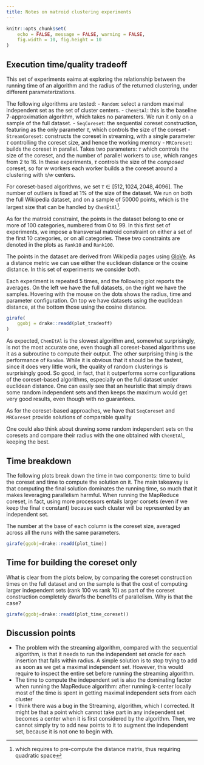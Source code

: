 ```yaml
---
title: Notes on matroid clustering experiments
---
```


```r
knitr::opts_chunk$set(
    echo = FALSE, message = FALSE, warning = FALSE,
    fig.width = 10, fig.height = 10
)
```

## Execution time/quality tradeoff

This set of experiments eaims at exploring the relationship between
the running time of an algorithm and the radius of the returned clustering,
under different parameterizations.

The following algorithms are tested:
- `Random`: select a random maximal independent set as 
   the set of cluster centers.
- `ChenEtAl`: this is the baseline 7-approximation algorithm, which takes
  no parameters. We run it only on a sample of the full dataset.
- `SeqCoreset`: the sequential coreset construction, featuring as the only
  parameter $\tau$, which controls the size of the coreset
- `StreamCoreset`: constructs the coreset in streaming, with a single parameter
  $\tau$ controlling the coreset size, and hence the working memory
- `MRCoreset`: builds the coreset in parallel. Takes two parameters:
  $\tau$ which controls the size of the coreset, and the number of parallel
  workers to use, which ranges from 2 to 16.
  In these experiments, $\tau$ controls the size of the _composed_ coreset, so for
  $w$ workers each worker builds a the coreset around a clustering with $\tau/w$ centers.

For coreset-based algorithms, we set $\tau \in [512, 1024, 2048, 4096]$.
The number of outliers is fixed at $1\%$ of the size of the dataset.
We run on both the full Wikipedia dataset, and on a sample of 50000
points, which is the largest size that can be handled by
`ChenEtAl`^[which requires to pre-compute the distance matrix, thus requiring quadratic space].

As for the matroid constraint, the points in the dataset belong to one or more
of 100 categories, numbered from 0 to 99. 
In this first set of experiments, we impose a transversal matroid constraint
on either a set of the first 10 categories, or on all categories. These two constraints
are denoted in the plots as `Rank10` and `Rank100`.

The points in the dataset are derived from
Wikipedia pages using [GloVe](https://nlp.stanford.edu/projects/glove/).
As a distance metric we can use either the euclidean distance or the 
cosine distance.
In this set of experiments we consider both.

Each experiment is repeated 5 times, and the following plot
reports the averages. On the left we have the full datasets,
on the right we have the samples.
Hovering with the mouse on the dots shows the radius, time and parameter configuration.
On top we have datasets using the euclidean distance, at the bottom those using the cosine distance.

```r
girafe(
    ggobj = drake::readd(plot_tradeoff)
)
```

As expected, `ChenEtAl` is the slowest algorithm and, somewhat surprisingly, is not the most accurate one,
even though all coreset-based algorithms use it as a subroutine to compute their output.
The other surprising thing is the performance of `Random`.
While it is obvious that it should be the fastest, since it does very little work, the quality of
random clusterings is surprisingly good.
So good, in fact, that it outperforms some configurations of the coreset-based algorithms, especially
on the full dataset under euclidean distance.
One can easily see that an heuristic that simply draws some random independent sets and then keeps the maximum 
would get very good results, even though with no guarantees.

As for the coreset-based approaches, we have that `SeqCoreset` and `MRCoreset` provide solutions of comparable quality

One could also think about drawing some random independent sets on the coresets and compare their radius with the
one obtained with `ChenEtAl`, keeping the best.

## Time breakdown

The following plots break down the time in two components: time to build the
coreset and time to compute the solution on it. The main takeaway is that
computing the final solution dominates the running time, so much that it
makes leveraging parallelism harmful. When running the MapReduce coreset, in
fact, using more processors entails larger corsets (even if we keep the final
$\tau$ constant) because each cluster will be represented by an independent set.

The number at the base of each column is the coreset size, averaged across
all the runs with the same parameters.

```r
girafe(ggobj=drake::readd(plot_time))
```

## Time for building the coreset only

What is clear from the plots below, by comparing the coreset construction
times on the full dataset and on the sample is that the cost of computing
larger independent sets (rank 100 vs rank 10) as part of the coreset
construction completely dwarfs the benefits of parallelism. Why is that the
case?

```r
girafe(ggobj=drake::readd(plot_time_coreset))
```

## Discussion points

- The problem with the streaming algorithm, compared with the sequential
algorithm, is that it needs to run the independent set oracle for each insertion
that falls within radius. A simple solution is to stop trying to add as soon as
we get a maximal independent set. However, this would require to inspect the
entire set before running the streaming algorithm.
- The time to compute the independent set is also the dominating factor when running the
MapReduce algorithm: after running k-center locally most of the time is spent in getting 
maximal independent sets from each cluster
- I think there was a bug in the Streaming, algorithm, which I corrected.
It might be that a point which cannot take part in any independent set becomes a center
when it is first considered by the algorithm. Then, we cannot simply try to add new points
to it to augment the independent set, because it is not one to begin with.

